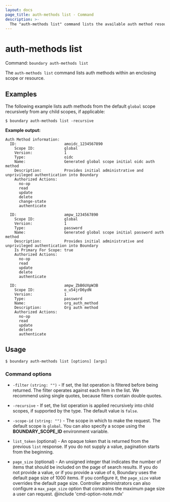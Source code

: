 ```yaml
---
layout: docs
page_title: auth-methods list - Command
description: >-
  The "auth-methods list" command lists the available auth method resources within the given scope or resource.
---
```


# auth-methods list

Command: `boundary auth-methods list`

The `auth-methods list` command lists auth methods within an enclosing scope or
resource.


## Examples

The following example lists auth methods from the default `global` scope recursively from any child scopes, if applicable:

```shell-session
$ boundary auth-methods list -recursive
```

**Example output:**

<CodeBlockConfig hideClipboard>

```plaintext
Auth Method information:
  ID:                     amoidc_1234567890
    Scope ID:             global
    Version:              1
    Type:                 oidc
    Name:                 Generated global scope initial oidc auth method
    Description:          Provides initial administrative and unprivileged authentication into Boundary
    Authorized Actions:
      no-op
      read
      update
      delete
      change-state
      authenticate

  ID:                     ampw_1234567890
    Scope ID:             global
    Version:              1
    Type:                 password
    Name:                 Generated global scope initial password auth method
    Description:          Provides initial administrative and unprivileged authentication into Boundary
    Is Primary For Scope: true
    Authorized Actions:
      no-op
      read
      update
      delete
      authenticate

  ID:                     ampw_ZbB6UXpW3B
    Scope ID:             o_u54jrD6ydN
    Version:              1
    Type:                 password
    Name:                 org_auth_method
    Description:          Org auth method
    Authorized Actions:
      no-op
      read
      update
      delete
      authenticate
```

</CodeBlockConfig>

## Usage

<CodeBlockConfig hideClipboard>

```shell-session
$ boundary auth-methods list [options] [args]
```

</CodeBlockConfig>


### Command options

- `-filter` `(string: "")` - If set, the list operation is filtered before
   being returned. The filter operates against each item in the list. We recommend using
   single quotes, because filters contain double quotes.

- `-recursive`  - If set, the list operation is applied
   recursively into child scopes, if supported by the type. The default value is
   `false`.

- `-scope-id` `(string: "")` - The scope in which to make the request. The default
   scope is `global`. You can also specify a scope using the **BOUNDARY_SCOPE_ID** environment
   variable.

- `list_token` (optional) - An opaque token that is returned from the previous `list` response.
If you do not supply a value, pagination starts from the beginning.
- `page_size` (optional) - An unsigned integer that indicates the number of items that should be included on the page of search results.
If you do not provide a value, or if you provide a value of `0`, Boundary uses the default page size of 1000 items.
If you configure it, the `page_size` value overrides the default page size.
Controller administrators can also configure a `max_page_size` option that constrains the maximum page size a user can request.
@include 'cmd-option-note.mdx'